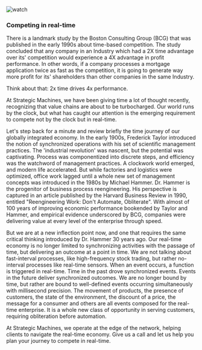 

<div className={styles["Welcome"]}>

<div className={styles["rcs"]}>     
    <img src={[clock]} alt="watch" />   
</div>

### Competing in real-time

There is a landmark study by the Boston Consulting Group (BCG) that was published in the early 1990s about time-based competition. The study concluded that any company in an Industry which had a 2X time advantage over its' competition would experience a 4X advantage in profit performance. In other words, if a company processes a mortgage application twice as fast as the competition, it is going to generate way more profit for its' shareholders than other companies in the same Industry.

Think about that: 2x time drives 4x performance.

At Strategic Machines, we have been giving time a lot of thought recently, recognizing that value chains are about to be turbocharged. Our world runs by the clock, but what has caught our attention is the emerging requirement to compete not by the clock but in real-time.

Let's step back for a minute and review briefly the time journey of our globally integrated economy. In the early 1900s, Frederick Taylor introduced the notion of synchronized operations with his set of scientific management practices. The 'industrial revolution' was nascent, but the potential was captivating. Process was componentized into discrete steps, and efficiency was the watchword of management practices. A clockwork world emerged, and modern life accelerated. But while factories and logistics were optimized, office work lagged until a whole new set of management concepts was introduced in the 1980s by Michael Hammer. Dr. Hammer is the progenitor of business process reengineering. His perspective is captured in an article published by the Harvard Business Review in 1990, entitled "Reengineering Work: Don't Automate, Obliterate". With almost of 100 years of improving economic performance bookended by Taylor and Hammer, and empirical evidence underscored by BCG, companies were delivering value at every level of the enterprise through speed.

But we are at a new inflection point now, and one that requires the same critical thinking introduced by Dr. Hammer 30 years ago. Our real-time economy is no longer limited to synchronizing activities with the passage of time, but delivering an outcome at a point in time. We are not talking about fast-interval processes, like high-frequency stock trading, but rather no-interval processes like real-time sensors. When an event occurs, a function is triggered in real-time. Time in the past drove synchronized events. Events in the future deliver synchronized outcomes. We are no longer bound by time, but rather are bound to well-defined events occurring simultaneously with millisecond precision. The movement of products, the presence of customers, the state of the environment, the discount of a price, the message for a consumer and others are all events composed for the real-time enterprise. It is a whole new class of opportunity in serving customers, requiring obliteration before automation.

At Strategic Machines, we operate at the edge of the network, helping clients to navigate the real-time economy. Give us a call and let us help you plan your journey to compete in real-time.

</div>